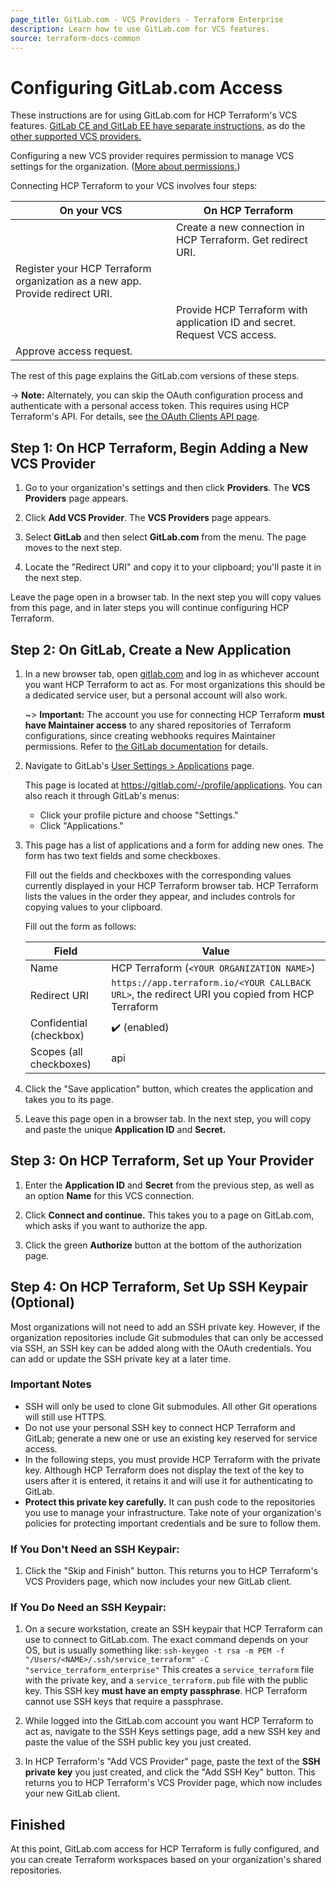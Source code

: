 ```yaml
---
page_title: GitLab.com - VCS Providers - Terraform Enterprise
description: Learn how to use GitLab.com for VCS features.
source: terraform-docs-common
---
```


# Configuring GitLab.com Access

These instructions are for using GitLab.com for HCP Terraform's VCS features. [GitLab CE and GitLab EE have separate instructions,](/terraform/enterprise/vcs/gitlab-eece) as do the [other supported VCS providers.](/terraform/enterprise/vcs)

Configuring a new VCS provider requires permission to manage VCS settings for the organization. ([More about permissions.](/terraform/enterprise/users-teams-organizations/permissions))

[permissions-citation]: #intentionally-unused---keep-for-maintainers

Connecting HCP Terraform to your VCS involves four steps:

| On your VCS                                                                    | On HCP Terraform                                                          |
| ------------------------------------------------------------------------------ | --------------------------------------------------------------------------- |
|                                                                                | Create a new connection in HCP Terraform. Get redirect URI.               |
| Register your HCP Terraform organization as a new app. Provide redirect URI. |                                                                             |
|                                                                                | Provide HCP Terraform with application ID and secret. Request VCS access. |
| Approve access request.                                                        |                                                                             |

The rest of this page explains the GitLab.com versions of these steps.

-> **Note:** Alternately, you can skip the OAuth configuration process and authenticate with a personal access token. This requires using HCP Terraform's API. For details, see [the OAuth Clients API page](/terraform/enterprise/api-docs/oauth-clients).

## Step 1: On HCP Terraform, Begin Adding a New VCS Provider

1.  Go to your organization's settings and then click **Providers**. The **VCS Providers** page appears.

2.  Click **Add VCS Provider**. The **VCS Providers** page appears.

3.  Select **GitLab** and then select **GitLab.com** from the menu. The page moves to the next step.

4.  Locate the "Redirect URI" and copy it to your clipboard; you'll paste it in the next step.

Leave the page open in a browser tab. In the next step you will copy values from this page, and in later steps you will continue configuring HCP Terraform.

## Step 2: On GitLab, Create a New Application

1.  In a new browser tab, open [gitlab.com](https://gitlab.com) and log in as whichever account you want HCP Terraform to act as. For most organizations this should be a dedicated service user, but a personal account will also work.

    ~> **Important:** The account you use for connecting HCP Terraform **must have Maintainer access** to any shared repositories of Terraform configurations, since creating webhooks requires Maintainer permissions. Refer to [the GitLab documentation](https://docs.gitlab.com/ee/user/permissions.html#project-members-permissions) for details.

2.  Navigate to GitLab's [User Settings > Applications](https://gitlab.com/-/profile/applications) page.

    This page is located at <https://gitlab.com/-/profile/applications>. You can also reach it through GitLab's menus:

    -   Click your profile picture and choose "Settings."
    -   Click "Applications."

3.  This page has a list of applications and a form for adding new ones. The form has two text fields and some checkboxes.

    Fill out the fields and checkboxes with the corresponding values currently displayed in your HCP Terraform browser tab. HCP Terraform lists the values in the order they appear, and includes controls for copying values to your clipboard.

    Fill out the form as follows:

    | Field                   | Value                                                                                            |
    | ----------------------- | ------------------------------------------------------------------------------------------------ |
    | Name                    | HCP Terraform (`<YOUR ORGANIZATION NAME>`)                                                     |
    | Redirect URI            | `https://app.terraform.io/<YOUR CALLBACK URL>`, the redirect URI you copied from HCP Terraform |
    | Confidential (checkbox) | ✔️ (enabled)                                                                                     |
    | Scopes (all checkboxes) | api                                                                                              |


1.  Click the "Save application" button, which creates the application and takes you to its page.

2.  Leave this page open in a browser tab. In the next step, you will copy and paste the unique **Application ID** and **Secret.**

## Step 3: On HCP Terraform, Set up Your Provider

1.  Enter the **Application ID** and **Secret** from the previous step, as well as an option **Name** for this VCS connection.

2.  Click **Connect and continue.** This takes you to a page on GitLab.com, which asks if you want to authorize the app.

3.  Click the green **Authorize** button at the bottom of the authorization page.

## Step 4: On HCP Terraform, Set Up SSH Keypair (Optional)

Most organizations will not need to add an SSH private key. However, if the organization repositories include Git submodules that can only be accessed via SSH, an SSH key can be added along with the OAuth credentials. You can add or update the SSH private key at a later time.

### Important Notes

-   SSH will only be used to clone Git submodules. All other Git operations will still use HTTPS.
-   Do not use your personal SSH key to connect HCP Terraform and GitLab; generate a new one or use an existing key reserved for service access.
-   In the following steps, you must provide HCP Terraform with the private key. Although HCP Terraform does not display the text of the key to users after it is entered, it retains it and will use it for authenticating to GitLab.
-   **Protect this private key carefully.** It can push code to the repositories you use to manage your infrastructure. Take note of your organization's policies for protecting important credentials and be sure to follow them.

### If You Don't Need an SSH Keypair:

1.  Click the "Skip and Finish" button. This returns you to HCP Terraform's VCS Providers page, which now includes your new GitLab client.

### If You Do Need an SSH Keypair:

1.  On a secure workstation, create an SSH keypair that HCP Terraform can use to connect to GitLab.com. The exact command depends on your OS, but is usually something like:
    `ssh-keygen -t rsa -m PEM -f "/Users/<NAME>/.ssh/service_terraform" -C "service_terraform_enterprise"`
    This creates a `service_terraform` file with the private key, and a `service_terraform.pub` file with the public key. This SSH key **must have an empty passphrase**. HCP Terraform cannot use SSH keys that require a passphrase.

2.  While logged into the GitLab.com account you want HCP Terraform to act as, navigate to the SSH Keys settings page, add a new SSH key and paste the value of the SSH public key you just created.

3.  In HCP Terraform's "Add VCS Provider" page, paste the text of the **SSH private key** you just created, and click the "Add SSH Key" button. This returns you to HCP Terraform's VCS Provider page, which now includes your new GitLab client.

## Finished

At this point, GitLab.com access for HCP Terraform is fully configured, and you can create Terraform workspaces based on your organization's shared repositories.
